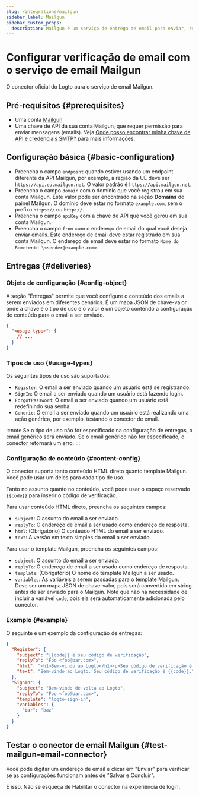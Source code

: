 ```yaml
---
slug: /integrations/mailgun
sidebar_label: Mailgun
sidebar_custom_props:
  description: Mailgun é um serviço de entrega de email para enviar, receber e rastrear emails.
---
```



# Configurar verificação de email com o serviço de email Mailgun

O conector oficial do Logto para o serviço de email Mailgun.

<GuideTip />

## Pré-requisitos \{#prerequisites}

- Uma conta [Mailgun](https://www.mailgun.com/)
- Uma chave de API da sua conta Mailgun, que requer permissão para enviar mensagens (emails). Veja [Onde posso encontrar minha chave de API e credenciais SMTP?](https://help.mailgun.com/hc/en-us/articles/203380100-Where-Can-I-Find-My-API-Key-and-SMTP-Credentials-) para mais informações.

## Configuração básica \{#basic-configuration}

- Preencha o campo `endpoint` quando estiver usando um endpoint diferente da API Mailgun, por exemplo, a região da UE deve ser `https://api.eu.mailgun.net`. O valor padrão é `https://api.mailgun.net`.
- Preencha o campo `domain` com o domínio que você registrou em sua conta Mailgun. Este valor pode ser encontrado na seção **Domains** do painel Mailgun. O domínio deve estar no formato `example.com`, sem o prefixo `https://` ou `http://`.
- Preencha o campo `apiKey` com a chave de API que você gerou em sua conta Mailgun.
- Preencha o campo `from` com o endereço de email do qual você deseja enviar emails. Este endereço de email deve estar registrado em sua conta Mailgun. O endereço de email deve estar no formato `Nome do Remetente \<sender@example.com>`.

## Entregas \{#deliveries}

### Objeto de configuração \{#config-object}

A seção "Entregas" permite que você configure o conteúdo dos emails a serem enviados em diferentes cenários. É um mapa JSON de chave-valor onde a chave é o tipo de uso e o valor é um objeto contendo a configuração de conteúdo para o email a ser enviado.

```json
{
  "<usage-type>": {
    // ...
  }
}
```

### Tipos de uso \{#usage-types}

Os seguintes tipos de uso são suportados:

- `Register`: O email a ser enviado quando um usuário está se registrando.
- `SignIn`: O email a ser enviado quando um usuário está fazendo login.
- `ForgotPassword`: O email a ser enviado quando um usuário está redefinindo sua senha.
- `Generic`: O email a ser enviado quando um usuário está realizando uma ação genérica, por exemplo, testando o conector de email.

:::note
Se o tipo de uso não for especificado na configuração de entregas, o email genérico será enviado. Se o email genérico não for especificado, o conector retornará um erro.
:::

### Configuração de conteúdo \{#content-config}

O conector suporta tanto conteúdo HTML direto quanto template Mailgun. Você pode usar um deles para cada tipo de uso.

Tanto no assunto quanto no conteúdo, você pode usar o espaço reservado `{{code}}` para inserir o código de verificação.

Para usar conteúdo HTML direto, preencha os seguintes campos:

- `subject`: O assunto do email a ser enviado.
- `replyTo`: O endereço de email a ser usado como endereço de resposta.
- `html`: (Obrigatório) O conteúdo HTML do email a ser enviado.
- `text`: A versão em texto simples do email a ser enviado.

Para usar o template Mailgun, preencha os seguintes campos:

- `subject`: O assunto do email a ser enviado.
- `replyTo`: O endereço de email a ser usado como endereço de resposta.
- `template`: (Obrigatório) O nome do template Mailgun a ser usado.
- `variables`: As variáveis a serem passadas para o template Mailgun. Deve ser um mapa JSON de chave-valor, pois será convertido em string antes de ser enviado para o Mailgun. Note que não há necessidade de incluir a variável `code`, pois ela será automaticamente adicionada pelo conector.

### Exemplo \{#example}

O seguinte é um exemplo da configuração de entregas:

```json
{
  "Register": {
    "subject": "{{code}} é seu código de verificação",
    "replyTo": "Foo <foo@bar.com>",
    "html": "<h1>Bem-vindo ao Logto</h1><p>Seu código de verificação é {{code}}.</p>",
    "text": "Bem-vindo ao Logto. Seu código de verificação é {{code}}."
  },
  "SignIn": {
    "subject": "Bem-vindo de volta ao Logto",
    "replyTo": "Foo <foo@bar.com>",
    "template": "logto-sign-in",
    "variables": {
      "bar": "baz"
    }
  }
}
```

## Testar o conector de email Mailgun \{#test-mailgun-email-connector}

Você pode digitar um endereço de email e clicar em "Enviar" para verificar se as configurações funcionam antes de "Salvar e Concluir".

É isso. Não se esqueça de <MainSiteUrl href="/connectors/email-connectors/#enable-email-address-for-end-user-flows">Habilitar o conector na experiência de login</MainSiteUrl>.
